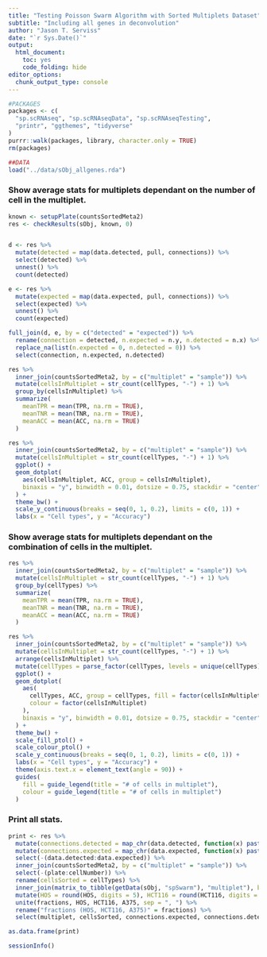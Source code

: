 ```yaml
---
title: "Testing Poisson Swarm Algorithm with Sorted Multiplets Dataset"
subtitle: "Including all genes in deconvolution"
author: "Jason T. Serviss"
date: "`r Sys.Date()`"
output:
  html_document:
    toc: yes
    code_folding: hide
editor_options: 
  chunk_output_type: console
---
```


```r
#PACKAGES
packages <- c(
  "sp.scRNAseq", "sp.scRNAseqData", "sp.scRNAseqTesting",
  "printr", "ggthemes", "tidyverse"
)
purrr::walk(packages, library, character.only = TRUE)
rm(packages)

##DATA
load("../data/sObj_allgenes.rda")
```

### Show average stats for multiplets dependant on the number of cell in the multiplet.
```r
known <- setupPlate(countsSortedMeta2)
res <- checkResults(sObj, known, 0)


d <- res %>% 
  mutate(detected = map(data.detected, pull, connections)) %>% 
  select(detected) %>%
  unnest() %>%
  count(detected)

e <- res %>% 
  mutate(expected = map(data.expected, pull, connections)) %>% 
  select(expected) %>%
  unnest() %>%
  count(expected)

full_join(d, e, by = c("detected" = "expected")) %>% 
  rename(connection = detected, n.expected = n.y, n.detected = n.x) %>%
  replace_na(list(n.expected = 0, n.detected = 0)) %>%
  select(connection, n.expected, n.detected)

res %>%
  inner_join(countsSortedMeta2, by = c("multiplet" = "sample")) %>%
  mutate(cellsInMultiplet = str_count(cellTypes, "-") + 1) %>%
  group_by(cellsInMultiplet) %>%
  summarize(
    meanTPR = mean(TPR, na.rm = TRUE),
    meanTNR = mean(TNR, na.rm = TRUE),
    meanACC = mean(ACC, na.rm = TRUE)
  )

res %>% 
  inner_join(countsSortedMeta2, by = c("multiplet" = "sample")) %>%
  mutate(cellsInMultiplet = str_count(cellTypes, "-") + 1) %>%
  ggplot() +
  geom_dotplot(
    aes(cellsInMultiplet, ACC, group = cellsInMultiplet), 
    binaxis = "y", binwidth = 0.01, dotsize = 0.75, stackdir = "center"
  ) + 
  theme_bw() +
  scale_y_continuous(breaks = seq(0, 1, 0.2), limits = c(0, 1)) +
  labs(x = "Cell types", y = "Accuracy")
```

### Show average stats for multiplets dependant on the combination of cells in the multiplet.
```r
res %>%
  inner_join(countsSortedMeta2, by = c("multiplet" = "sample")) %>%
  mutate(cellsInMultiplet = str_count(cellTypes, "-") + 1) %>%
  group_by(cellTypes) %>%
  summarize(
    meanTPR = mean(TPR, na.rm = TRUE),
    meanTNR = mean(TNR, na.rm = TRUE),
    meanACC = mean(ACC, na.rm = TRUE)
  )

res %>% 
  inner_join(countsSortedMeta2, by = c("multiplet" = "sample")) %>%
  mutate(cellsInMultiplet = str_count(cellTypes, "-") + 1) %>%
  arrange(cellsInMultiplet) %>%
  mutate(cellTypes = parse_factor(cellTypes, levels = unique(cellTypes))) %>%
  ggplot() +
  geom_dotplot(
    aes(
      cellTypes, ACC, group = cellTypes, fill = factor(cellsInMultiplet), 
      colour = factor(cellsInMultiplet)
    ),
    binaxis = "y", binwidth = 0.01, dotsize = 0.75, stackdir = "center"
  ) +
  theme_bw() +
  scale_fill_ptol() +
  scale_colour_ptol() +
  scale_y_continuous(breaks = seq(0, 1, 0.2), limits = c(0, 1)) +
  labs(x = "Cell types", y = "Accuracy") +
  theme(axis.text.x = element_text(angle = 90)) +
  guides(
    fill = guide_legend(title = "# of cells in multiplet"), 
    colour = guide_legend(title = "# of cells in multiplet")
  )
```

### Print all stats.
```r
print <- res %>% 
  mutate(connections.detected = map_chr(data.detected, function(x) paste(unlist(x), collapse = ", "))) %>%
  mutate(connections.expected = map_chr(data.expected, function(x) paste(unlist(x), collapse = ", "))) %>%
  select(-(data.detected:data.expected)) %>%
  inner_join(countsSortedMeta2, by = c("multiplet" = "sample")) %>%
  select(-(plate:cellNumber)) %>%
  rename(cellsSorted = cellTypes) %>%
  inner_join(matrix_to_tibble(getData(sObj, "spSwarm"), "multiplet"), by = "multiplet") %>%
  mutate(HOS = round(HOS, digits = 5), HCT116 = round(HCT116, digits = 5), A375 = round(A375, digits = 5)) %>%
  unite(fractions, HOS, HCT116, A375, sep = ", ") %>%
  rename("fractions (HOS, HCT116, A375)" = fractions) %>%
  select(multiplet, cellsSorted, connections.expected, connections.detected, `fractions (HOS, HCT116, A375)`, tp:ACC)

as.data.frame(print)
```

```r
sessionInfo()
```

